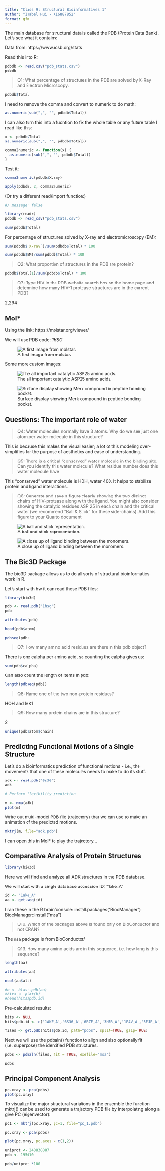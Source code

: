 ```yaml
---
title: "Class 9: Structural Bioinformatives 1"
author: "Isabel Hui - A16887852"
format: gfm
---
```


The main database for structural data is called the PDB (Protein Data Bank). Let's see what it contains:

Data from: https://www.rcsb.org/stats

Read this into R:
```r
pdbdb <- read.csv("pdb_stats.csv")
pdbdb
```

> Q1: What percentage of structures in the PDB are solved by X-Ray and Electron Microscopy.

```r
pdbdb$Total
```

I need to remove the comma and convert to numeric to do math:

```r
as.numeric(sub(",", "", pdbdb$Total))
```

I can also turn this into a fucntion to fix the whole table or any future table I read like this:

```r
x <- pdbdb$Total
as.numeric(sub(",", "", pdbdb$Total))
```

```r
comma2numeric <- function(x) {
  as.numeric(sub(",", "", pdbdb$Total))
}
```

Test it:

```r
comma2numeric(pdbdb$X.ray)
```

```r
apply(pdbdb, 2, comma2numeric)
```

(Or try a different read/import function:)

```r
#/ message: false

library(readr)
pdbdb <- read_csv("pdb_stats.csv")
```

```r
sum(pdbdb$Total)
```

For percentage of structures solved by X-ray and electromicroscopy (EM):

```r
sum(pdbdb$`X-ray`)/sum(pdbdb$Total) * 100
```

```r
sum(pdbdb$EM)/sum(pdbdb$Total) * 100
```



> Q2: What proportion of structures in the PDB are protein?

```r
pdbdb$Total[1]/sum(pdbdb$Total) * 100
```


> Q3: Type HIV in the PDB website search box on the home page and determine how many HIV-1 protease structures are in the current PDB?

2,294

## Mol*

Using the link: https://molstar.org/viewer/

We will use PDB code: *1HSG*

![A first image from molstar.](1HSG.png)

Some more custom images:

![The all important catalytic ASP25 amino acids.](1HSG(1).png)

![Surface display showing Merk compound in peptide bonding pocket.](1HSG(2).png)


## Questions: The important role of water

> Q4: Water molecules normally have 3 atoms. Why do we see just one atom per water molecule in this structure?

This is because this makes the visual easier; a lot of this modeling over-simplifies for the purpose of aesthetics and ease of understanding.

> Q5: There is a critical “conserved” water molecule in the binding site. Can you identify this water molecule? What residue number does this water molecule have

This "conserved" water molecule is HOH, water 400. It helps to stabilize protein and ligand interactions.

> Q6: Generate and save a figure clearly showing the two distinct chains of HIV-protease along with the ligand. You might also consider showing the catalytic residues ASP 25 in each chain and the critical water (we recommend “Ball & Stick” for these side-chains). Add this figure to your Quarto document.

![A ball and stick representation.](1HSG(3).png)

![A close up of ligand binding between the monomers.](1HSG(4).png)


## The Bio3D Package

The bio3D package allows us to do all sorts of structural bioinformatics work in R.

Let's start with hw it can read these PDB files:

```r
library(bio3d)

pdb <- read.pdb("1hsg")
pdb
```

```r
attributes(pdb)
```

```r
head(pdb$atom)
```

```r
pdbseq(pdb)
```

> Q7: How many amino acid residues are there in this pdb object? 

There is one calpha per amino acid, so counting the calpha gives us:

```r
sum(pdb$calpha)
```

Can also count the length of items in pdb:

```r
length(pdbseq(pdb))
```

> Q8: Name one of the two non-protein residues? 

HOH and MK1

> Q9: How many protein chains are in this structure? 

2

```r
unique(pdb$atom$chain)
```


## Predicting Functional Motions of a Single Structure

Let's do a bioinformatics prediction of functional motions - i.e., the movements that one of these molecules needs to make to do its stuff.

```r
adk <- read.pdb("6s36")
adk
```

```r
# Perform flexibility prediction

m <- nma(adk)
plot(m)
```

Write out multi-model PDB file (trajectory) that we can use to make an animation of the predicted motions.

```r
mktrj(m, file="adk.pdb")
```

I can open this in Mol* to play the trajectory...

## Comparative Analysis of Protein Structures

```r
library(bio3d)
```

Here we will find and analyze all ADK structures in the PDB database.

We will start with a single database accession ID: "1ake_A"

```r
id <- "1ake_A"
aa <- get.seq(id)
```

I ran these in the R brain/console:
install.packages("BiocManager")
BiocManager::install("msa")

> Q10. Which of the packages above is found only on BioConductor and not CRAN? 

The `msa` package is from BioConductor/

> Q13. How many amino acids are in this sequence, i.e. how long is this sequence? 

```r
length(aa)
```

```r
attributes(aa)
```

```r
ncol(aa$ali)
```

```r
#b <- blast.pdb(aa)
#hits <- plot(b)
#head(hits$pdb.id)
```

Pre-calculated results:

```r
hits <- NULL
hits$pdb.id <- c('1AKE_A','6S36_A','6RZE_A','3HPR_A','1E4V_A','5EJE_A','1E4Y_A','3X2S_A','6HAP_A','6HAM_A','4K46_A','3GMT_A','4PZL_A')
```

```r
files <- get.pdb(hits$pdb.id, path="pdbs", split=TRUE, gzip=TRUE)
```

Next we will use the pdbaln() function to align and also optionally fit (i.e. superpose) the identified PDB structures.

```r
pdbs <- pdbaln(files, fit = TRUE, exefile="msa")
```

```r
pdbs
```

## Principal Component Analysis

```r
pc.xray <- pca(pdbs)
plot(pc.xray)
```

To visualize the major structural variations in the ensemble the function mktrj() can be used to generate a trajectory PDB file by interpolating along a give PC (eigenvector):

```r
pc1 <- mktrj(pc.xray, pc=1, file="pc_1.pdb")
```

```r
pc.xray <- pca(pdbs)
```

```r
plot(pc.xray, pc.axes = c(1,2))
```

```r
uniprot <- 248838887
pdb <- 195610

pdb/uniprot *100
```




